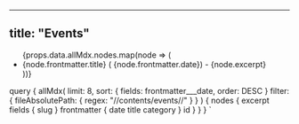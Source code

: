 

---
title: "Events"
---





<ul>
  {props.data.allMdx.nodes.map(node => (
    <li key={node.id}>
      <Link to={node.fields.slug}>{node.frontmatter.title}</Link> (
      {node.frontmatter.date}) - {node.excerpt}
    </li>
  ))}
</ul>


query {
  allMdx(
  limit: 8, sort: { fields: frontmatter___date, order: DESC }
  filter: { fileAbsolutePath: { regex: "//contents/events//" } }
  ) {
    nodes {
      excerpt
      fields {
        slug
      }
      frontmatter {
        date
        title
        category
      }
      id
    }
  }
}
`
